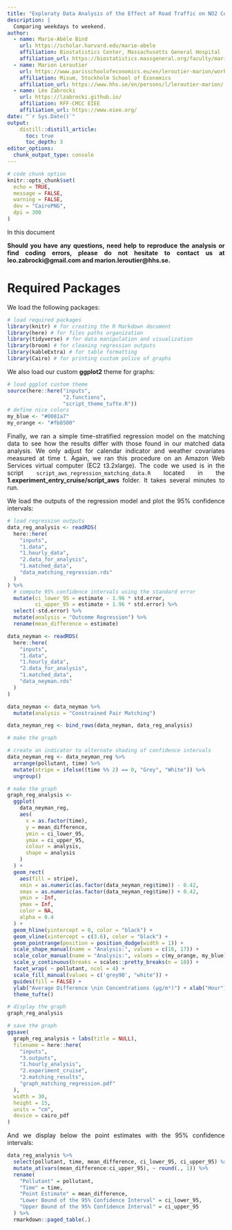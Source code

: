 ```yaml
---
title: "Exploraty Data Analysis of the Effect of Road Traffic on NO2 Concentration in Marseille"
description: |
  Comparing weekdays to weekend.
author:
  - name: Marie-Abèle Bind 
    url: https://scholar.harvard.edu/marie-abele
    affiliation: Biostatistics Center, Massachusetts General Hospital
    affiliation_url: https://biostatistics.massgeneral.org/faculty/marie-abele-bind-phd/
  - name: Marion Leroutier 
    url: https://www.parisschoolofeconomics.eu/en/leroutier-marion/work-in-progress/
    affiliation: Misum, Stockholm School of Economics
    affiliation_url: https://www.hhs.se/en/persons/l/leroutier-marion/
  - name: Léo Zabrocki 
    url: https://lzabrocki.github.io/
    affiliation: RFF-CMCC EIEE
    affiliation_url: https://www.eiee.org/
date: "`r Sys.Date()`"
output: 
    distill::distill_article:
      toc: true
      toc_depth: 3
editor_options: 
  chunk_output_type: console
---
```


<style>
body {
text-align: justify}
</style>

```r
# code chunk option
knitr::opts_chunk$set(
  echo = TRUE,
  message = FALSE,
  warning = FALSE,
  dev = "CairoPNG",
  dpi = 300
)
```

In this document

**Should you have any questions, need help to reproduce the analysis or find coding errors, please do not hesitate to contact us at leo.zabrocki@gmail.com and marion.leroutier@hhs.se.**

# Required Packages

We load the following packages:

```r
# load required packages
library(knitr) # for creating the R Markdown document
library(here) # for files paths organization
library(tidyverse) # for data manipulation and visualization
library(broom) # for cleaning regression outputs
library(kableExtra) # for table formatting
library(Cairo) # for printing custom police of graphs
```

We also load our custom **ggplot2** theme for graphs:

```r
# load ggplot custom theme
source(here::here("inputs",
                  "2.functions",
                  "script_theme_tufte.R"))
# define nice colors
my_blue <- "#0081a7"
my_orange <- "#fb8500"
```


Finally, we ran a simple time-stratified regression model on the matching data to see how the results differ with those found in our matched data analysis. We only adjust for calendar indicator and weather covariates measured at time t. Again, we ran this procedure on an Amazon Web Services virtual computer (EC2 t3.2xlarge). The code we used is in the script `script_aws_regression_matching_data.R` located in the **1.experiment_entry_cruise/script_aws** folder. It takes several minutes to run.

We load the outputs of the regression model and plot the 95% confidence intervals:

```r
# load regression outputs
data_reg_analysis <- readRDS(
  here::here(
    "inputs",
    "1.data",
    "1.hourly_data",
    "2.data_for_analysis",
    "1.matched_data",
    "data_matching_regression.rds"
  )
) %>%
  # compute 95% confidence intervals using the standard error
  mutate(ci_lower_95 = estimate - 1.96 * std.error,
         ci_upper_95 = estimate + 1.96 * std.error) %>%
  select(-std.error) %>%
  mutate(analysis = "Outcome Regression") %>%
  rename(mean_difference = estimate)

data_neyman <- readRDS(
  here::here(
    "inputs",
    "1.data",
    "1.hourly_data",
    "2.data_for_analysis",
    "1.matched_data",
    "data_neyman.rds"
  )
)

data_neyman <- data_neyman %>%
  mutate(analysis = "Constrained Pair Matching")

data_neyman_reg <- bind_rows(data_neyman, data_reg_analysis)

# make the graph

# create an indicator to alternate shading of confidence intervals
data_neyman_reg <- data_neyman_reg %>%
  arrange(pollutant, time) %>%
  mutate(stripe = ifelse((time %% 2) == 0, "Grey", "White")) %>%
  ungroup()

# make the graph
graph_reg_analysis <-
  ggplot(
    data_neyman_reg,
    aes(
      x = as.factor(time),
      y = mean_difference,
      ymin = ci_lower_95,
      ymax = ci_upper_95,
      colour = analysis,
      shape = analysis
    )
  ) +
  geom_rect(
    aes(fill = stripe),
    xmin = as.numeric(as.factor(data_neyman_reg$time)) - 0.42,
    xmax = as.numeric(as.factor(data_neyman_reg$time)) + 0.42,
    ymin = -Inf,
    ymax = Inf,
    color = NA,
    alpha = 0.4
  ) +
  geom_hline(yintercept = 0, color = "black") +
  geom_vline(xintercept = c(3.6), color = "black") +
  geom_pointrange(position = position_dodge(width = 1)) +
  scale_shape_manual(name = "Analysis:", values = c(16, 17)) +
  scale_color_manual(name = "Analysis:", values = c(my_orange, my_blue)) +
  scale_y_continuous(breaks = scales::pretty_breaks(n = 10)) +
  facet_wrap( ~ pollutant, ncol = 4) +
  scale_fill_manual(values = c('grey90', "white")) +
  guides(fill = FALSE) +
  ylab("Average Difference \nin Concentrations (µg/m³)") + xlab("Hour") +
  theme_tufte()

# display the graph
graph_reg_analysis

# save the graph
ggsave(
  graph_reg_analysis + labs(title = NULL),
  filename = here::here(
    "inputs",
    "3.outputs",
    "1.hourly_analysis",
    "2.experiment_cruise",
    "2.matching_results",
    "graph_matching_regression.pdf"
  ),
  width = 30,
  height = 15,
  units = "cm",
  device = cairo_pdf
)
```

And we display below the point estimates with the 95% confidence intervals:

```r
data_reg_analysis %>%
  select(pollutant, time, mean_difference, ci_lower_95, ci_upper_95) %>%
  mutate_at(vars(mean_difference:ci_upper_95), ~ round(., 1)) %>%
  rename(
    "Pollutant" = pollutant,
    "Time" = time,
    "Point Estimate" = mean_difference,
    "Lower Bound of the 95% Confidence Interval" = ci_lower_95,
    "Upper Bound of the 95% Confidence Interval" = ci_upper_95
  ) %>%
  rmarkdown::paged_table(.)
```